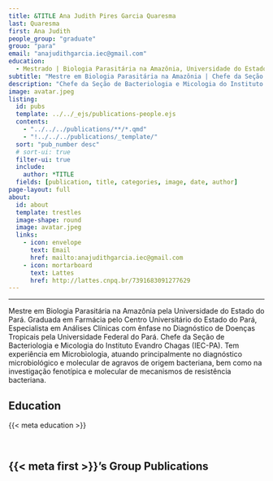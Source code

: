 ---
title: &TITLE Ana Judith Pires Garcia Quaresma
last: Quaresma
first: Ana Judith
people_group: "graduate"
grouo: "para"
email: "anajudithgarcia.iec@gmail.com"
education:
  - Mestrado | Biologia Parasitária na Amazônia, Universidade do Estado do Pará <br> Graduação | Farmácia, Centro Universitário do Estado do Pará <br> Especialização | Análises Clínicas com Ênfase no Diagnóstico de Doenças Tropicais, Universidade Federal do Pará
subtitle: "Mestre em Biologia Parasitária na Amazônia | Chefe da Seção de Bacteriologia e Micologia do Instituto Evandro Chagas"
description: "Chefe da Seção de Bacteriologia e Micologia do Instituto Evandro Chagas. Experiência em diagnóstico microbiológico e molecular de doenças bacterianas."
image: avatar.jpeg
listing:
  id: pubs
  template: ../../_ejs/publications-people.ejs
  contents:
    - "../../../publications/**/*.qmd"
    - "!../../../publications/_template/"
  sort: "pub_number desc"
  # sort-ui: true
  filter-ui: true
  include:
    author: *TITLE
  fields: [publication, title, categories, image, date, author]
page-layout: full
about:
  id: about
  template: trestles
  image-shape: round
  image: avatar.jpeg
  links:
    - icon: envelope
      text: Email
      href: mailto:anajudithgarcia.iec@gmail.com
    - icon: mortarboard
      text: Lattes
      href: http://lattes.cnpq.br/7391683091277629
---

<hr>

:::{#about}

Mestre em Biologia Parasitária na Amazônia pela Universidade do Estado do Pará. Graduada em Farmácia pelo Centro Universitário do Estado do Pará, Especialista em Análises Clínicas com ênfase no Diagnóstico de Doenças Tropicais pela Universidade Federal do Pará. Chefe da Seção de Bacteriologia e Micologia do Instituto Evandro Chagas (IEC-PA). Tem experiência em Microbiologia, atuando principalmente no diagnóstico microbiológico e molecular de agravos de origem bacteriana, bem como na investigação fenotípica e molecular de mecanismos de resistência bacteriana.

## Education
{{< meta education >}}

<br>

:::

## {{< meta first >}}'s Group Publications

:::{#pubs}
:::
